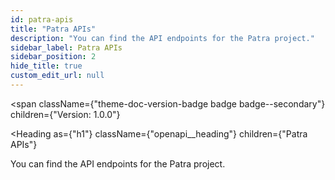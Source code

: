 ```yaml
---
id: patra-apis
title: "Patra APIs"
description: "You can find the API endpoints for the Patra project."
sidebar_label: Patra APIs
sidebar_position: 2
hide_title: true
custom_edit_url: null
---
```



<span
  className={"theme-doc-version-badge badge badge--secondary"}
  children={"Version: 1.0.0"}
>
</span>

<Heading
  as={"h1"}
  className={"openapi__heading"}
  children={"Patra APIs"}
>
</Heading>



You can find the API endpoints for the Patra project.


      